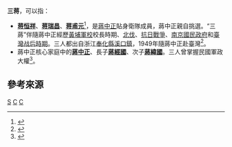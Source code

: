 '''三蒋'''，可以指：
* '''[[蒋恒祥|蒋恒祥]]'''、'''[[蒋瑞昌|蒋瑞昌]]'''、'''[[蒋甫元|蒋甫元]]'''<ref>{{cite web |url=http://book.ifeng.com/shuzhai/detail_2011_12/09/11217489_3.shtml |title=艾森豪威尔：蒋介石卫队的战斗力 抵上一个半师 |publisher=鳳凰網讀書 |date=2011年12月9日 |accessdate=2015年8月23日 |archive-date=2015年11月19日 |archive-url=https://web.archive.org/web/20151119175955/http://book.ifeng.com/shuzhai/detail_2011_12/09/11217489_3.shtml |dead-url=no }}</ref>，是[[蔣中正|蔣中正]]貼身衛隊成員，蔣中正親自挑選。“三蔣”伴隨蔣中正經歷[[黃埔軍校|黃埔軍校]]校長時期、[[北伐|北伐]]、[[抗日戰爭|抗日戰爭]]、[[南京國民政府|南京國民政府]]和[[臺灣战后時期|臺灣战后時期]]。三人都出自浙江[[奉化縣|奉化縣]][[溪口镇_(宁波市)|溪口鎮]]，1949年隨蔣中正赴臺灣<ref>{{cite book|title=《蒋介石的铁血卫队：中国顶尖王牌卫队的内幕和真相》|author=华宸|year=2011 |isbn=9787511707338 |publisher=中央编译出版社}}</ref>。
* 蔣中正核心家庭中的'''[[蔣中正|蔣中正]]'''、長子'''[[蔣經國|蔣經國]]'''、次子'''[[蔣緯國|蔣緯國]]'''。三人曾掌握民國軍政大權<ref>{{cite book|title=《父子仨：蒋介石与蒋经国、蒋纬国》|author=金国 |year=2009年7月 |isbn=9787506035415 |publisher=东方出版社}}</ref>。

==參考來源==
{{reflist}}


[[Category:奉化人|S]]
[[Category:台灣戰後寧波移民|C]]
[[Category:中華民國人物並稱|C]]